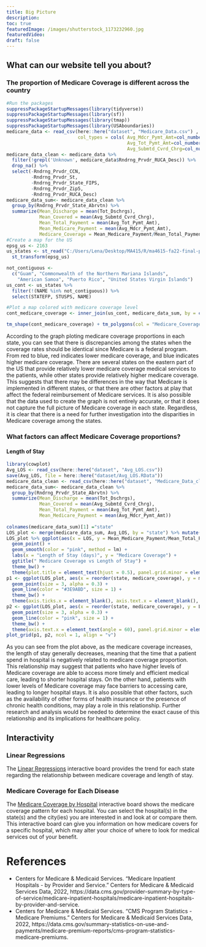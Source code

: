 ```yaml
---
title: Big Picture
description:
toc: true
featuredImage: /images/shutterstock_1173232960.jpg
featuredVideo:
draft: false
---
```



## What can our website tell you about?

### The proportion of Medicare Coverage is different across the country
```r
#Run the packages
suppressPackageStartupMessages(library(tidyverse))
suppressPackageStartupMessages(library(sf))
suppressPackageStartupMessages(library(tmap))
suppressPackageStartupMessages(library(USAboundaries))
medicare_data <- read_csv(here::here("dataset", "Medicare_Data.csv") , 
                          col_types = cols( Avg_Mdcr_Pymt_Amt=col_number(), 
                                            Avg_Tot_Pymt_Amt=col_number(), 
                                            Avg_Submtd_Cvrd_Chrg=col_number()))
medicare_data_clean <- medicare_data %>% 
  filter(!grepl('Unknown', medicare_data$Rndrng_Prvdr_RUCA_Desc)) %>%
  drop_na() %>%      
  select(-Rndrng_Prvdr_CCN, 
         -Rndrng_Prvdr_St, 
         -Rndrng_Prvdr_State_FIPS, 
         -Rndrng_Prvdr_Zip5, 
         -Rndrng_Prvdr_RUCA_Desc)
medicare_data_sum<- medicare_data_clean %>%
  group_by(Rndrng_Prvdr_State_Abrvtn) %>%
  summarize(Mean_Discharge = mean(Tot_Dschrgs), 
            Mean_Covered = mean(Avg_Submtd_Cvrd_Chrg), 
            Mean_Total_Payment = mean(Avg_Tot_Pymt_Amt), 
            Mean_Medicare_Payment = mean(Avg_Mdcr_Pymt_Amt),
            Medicare_Coverage = Mean_Medicare_Payment/Mean_Total_Payment)
#Create a map for the US
epsg_us <- 2163
us_states <- st_read("C:/Users/Lena/Desktop/MA415/R/ma4615-fa22-final-project-hello-world/dataset/cb_2019_us_state_20m/cb_2019_us_state_20m.shp") %>%
  st_transform(epsg_us)

not_contiguous <-
  c("Guam", "Commonwealth of the Northern Mariana Islands",
    "American Samoa", "Puerto Rico", "United States Virgin Islands")
us_cont <- us_states %>%
  filter(!(NAME %in% not_contiguous)) %>%
  select(STATEFP, STUSPS, NAME)

#Plot a map colored with medicare coverage level
cont_medicare_coverage <- inner_join(us_cont, medicare_data_sum, by = c("STUSPS" = "Rndrng_Prvdr_State_Abrvtn"))

tm_shape(cont_medicare_coverage) + tm_polygons(col = "Medicare_Coverage", palette = "RdBu", title = "Medicare Coverage", n = 9) + tm_shape(us_cont) + tm_borders(lwd = 2)  
```

According to the graph ploting medicare coverage proportions in each state, you can see that there is discrepancies among the states when the coverage rates should be identical since Medicare is a federal program. From red to blue, red indicates lower medicare coverage, and blue indicates higher medicare coverage. There are several states on the eastern part of the US that provide relatively lower medicare coverage medical services to the patients, while other states provide relatively higher medicare coverage. This suggests that there may be differences in the way that Medicare is implemented in different states, or that there are other factors at play that affect the federal reimbursement of Medicare services. It is also possible that the data used to create the graph is not entirely accurate, or that it does not capture the full picture of Medicare coverage in each state. Regardless, it is clear that there is a need for further investigation into the disparities in Medicare coverage among the states.

### What factors can affect Medicare Coverage proportions?
#### Length of Stay
```r
library(cowplot)
Avg_LOS <- read_csv(here::here("dataset", "Avg_LOS.csv"))
save(Avg_LOS, file = here::here("dataset/Avg_LOS.RData"))
medicare_data_clean <- read_csv(here::here("dataset", "Medicare_Data_clean.csv"))
medicare_data_sum<- medicare_data_clean %>%
  group_by(Rndrng_Prvdr_State_Abrvtn) %>%
  summarize(Mean_Discharge = mean(Tot_Dschrgs), 
            Mean_Covered = mean(Avg_Submtd_Cvrd_Chrg), 
            Mean_Total_Payment = mean(Avg_Tot_Pymt_Amt), 
            Mean_Medicare_Payment = mean(Avg_Mdcr_Pymt_Amt))
 
colnames(medicare_data_sum)[1] ="state"
LOS_plot <- merge(medicare_data_sum, Avg_LOS, by = "state") %>% mutate(medicare_coverage = Mean_Medicare_Payment/Mean_Total_Payment)
LOS_plot %>% ggplot(aes(x = LOS, y = Mean_Medicare_Payment/Mean_Total_Payment)) + 
  geom_point() + 
  geom_smooth(color = "pink", method = lm) + 
  labs(x = "Length of Stay (days)", y = "Medicare Coverage") + 
  ggtitle(" Medicare Coverage vs Length of Stay") + 
  theme_bw() + 
  theme(plot.title = element_text(hjust = 0.5), panel.grid.minor = element_blank())
p1 <- ggplot(LOS_plot, aes(x = reorder(state, medicare_coverage), y = medicare_coverage, group = 1)) + 
  geom_point(size = 3, alpha = 0.3) +  
  geom_line(color = "#3E9ABD", size = 1) + 
  theme_bw() + 
  theme(axis.ticks.x = element_blank(), axis.text.x = element_blank(), axis.title.x = element_blank(), panel.grid.minor = element_blank())
p2 <- ggplot(LOS_plot, aes(x = reorder(state, medicare_coverage), y = LOS, group = 1)) + 
  geom_point(size = 3, alpha = 0.3) +
  geom_line(color = "pink", size = 1) +
  theme_bw() + 
  theme(axis.text.x = element_text(angle = 60), panel.grid.minor = element_blank(), plot.title = element_text(hjust = 0.5)) 
plot_grid(p1, p2, ncol = 1, align = "v")
```

As you can see from the plot above, as the medicare coverage increases, the length of stay generally decreases, meaning that the time that a patient spend in hospital is negatively related to medicare coverage proportion. This relationship may suggest that patients who have higher levels of Medicare coverage are able to access more timely and efficient medical care, leading to shorter hospital stays. On the other hand, patients with lower levels of Medicare coverage may face barriers to accessing care, leading to longer hospital stays. It is also possible that other factors, such as the availability of other forms of health insurance or the presence of chronic health conditions, may play a role in this relationship. Further research and analysis would be needed to determine the exact cause of this relationship and its implications for healthcare policy.

## Interactivity

### Linear Regressions

The [Linear Regressions](https://hello-world-415.shinyapps.io/Linear_Regression_Interactive) interactive board provides the trend for each state regarding the relationship between medicare coverage and length of stay.

### Medicare Coverage for Each Disease
The [Medicare Coverage by Hospital](https://hello-world-415.shinyapps.io/Medicare_Coverage_by_Hospital/) interactive board shows the medicare coverage pattern for each hospital. You can select the hospital(s) in the state(s) and the city(ies) you are interested in and look at or compare them. This interactive board can give you information on how medicare covers for a specific hospital, which may alter your choice of where to look for medical services out of your benefit. 

# References
* Centers for Medicare &amp; Medicaid Services. “Medicare Inpatient Hospitals - by Provider and Service.” Centers for Medicare &amp; Medicaid Services Data, 2022, https://data.cms.gov/provider-summary-by-type-of-service/medicare-inpatient-hospitals/medicare-inpatient-hospitals-by-provider-and-service. 
* Centers for Medicare &amp; Medicaid Services. “CMS Program Statistics - Medicare Premiums.” Centers for Medicare &amp; Medicaid Services Data, 2022, https://data.cms.gov/summary-statistics-on-use-and-payments/medicare-premium-reports/cms-program-statistics-medicare-premiums. 